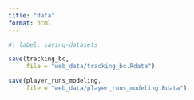 ```yaml
---
title: "data"
format: html
---
```


```r
#| label: saving-datasets

save(tracking_bc,
     file = "web_data/tracking_bc.Rdata")

save(player_runs_modeling,
     file = "web_data/player_runs_modeling.Rdata")

```

